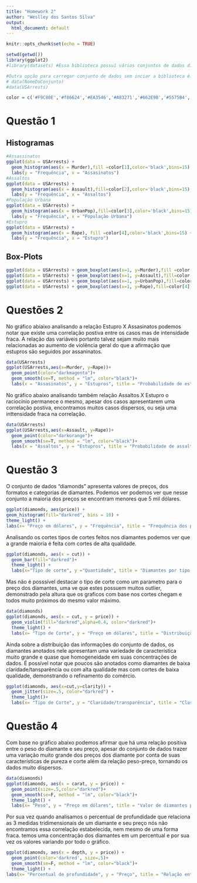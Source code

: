 ```yaml
---
title: "Homework 2"
author: "Weslley dos Santos Silva"
output:
  html_document: default
---
```


```r
knitr::opts_chunk$set(echo = TRUE)
```

```r
setwd(getwd())
library(ggplot2)
#library(datasets) #Essa biblioteca possuí vários conjuntos de dados dispíveis e que podem ser usados para analises e testes

#Outra opção para carregar conjunto de dados sem inciar a biblioteca é:
# data(NomeDoConjunto)
#data(USArrests)

color = c('#F9C80E','#f86624','#EA3546','#A83271','#662E9B','#5575B4','#43BCCD')
```
# Questão 1

## Histogramas
```r
#Assassinatos
ggplot(data = USArrests) +
  geom_histogram(aes(x = Murder),fill =color[1],color='black',bins=15) + 
  labs(y = "Frequência", x = "Assasinatos")
#Assaltos
ggplot(data = USArrests) + 
  geom_histogram(aes(x = Assault),fill=color[2],color='black',bins=15) +
  labs(y = "Frequência", x = "Assaltos")
#População Urbana
ggplot(data = USArrests) + 
  geom_histogram(aes(x = UrbanPop),fill=color[3],color='black',bins=15) +
  labs(y = "Frequência", x = "População Urbana")
#Estupro
ggplot(data = USArrests) + 
  geom_histogram(aes(x = Rape), fill =color[4],color='black',bins=15) +
  labs(y = "Frequência", x = "Estupro")
```

## Box-Plots
```r
ggplot(data = USArrests) + geom_boxplot(aes(x=1, y=Murder),fill =color[1],color='black')
ggplot(data = USArrests) + geom_boxplot(aes(x=1, y=Assault),fill=color[2],color='black')
ggplot(data = USArrests) + geom_boxplot(aes(x=1, y=UrbanPop),fill=color[3],color='black')
ggplot(data = USArrests) + geom_boxplot(aes(x=1, y=Rape),fill=color[4],color='black')
```

# Questões 2

No gráfico abiaixo analisando a relação Estupro X Assasinatos podemos notar que existe uma correlação postiva entre os casos mas de intensidade fraca. A relação das variáveis portanto talvez sejam muito mais relacionadas ao aumento de violência geral do que a afirmação que estupros são seguidos por assaninatos.  
```r
data(USArrests)
ggplot(USArrests,aes(x=Murder, y=Rape))+
  geom_point(color="darkmagenta")+
  geom_smooth(se=T, method = "lm", color="black")+
  labs(x = "Assasinatos", y = "Estupros", title = "Probabilidade de estupro seguido de assasinato")
```
  
No gráfico abaixo analisando também relação Assaltos X Estupro o raciocínio permanece o mesmo, apesar dos casos apresentarem uma correlação postiva, encontramos muitos casos dispersos, ou seja uma inttensidade fraca na correlação.  
```r
data(USArrests)
ggplot(USArrests,aes(x=Assault, y=Rape))+
  geom_point(color="darkorange")+
  geom_smooth(se=T, method = "lm", color="black")+
  labs(x = "Assaltos", y = "Estupros", title = "Probabilidade de assaltos serem seguidos de estupro")
```

# Questão 3

O conjunto de dados "diamonds" apresenta valores de preços, dos formatos e categorias de diamantes. Podemos ver podemos ver que nesse conjunto a maioria dos preços se encontram menores que 5 mil dólares.  
```r
ggplot(diamonds, aes(price)) +
geom_histogram(fill="darkred", bins = 10) +
theme_light() +
labs(x= "Preço em dólares", y = "Frequência", title = "Frequência dos preços") 
```
  
Analisando os cortes tipos de cortes feitos nos diamantes podemos ver que a grande maioria é feita com cortes de alta qualidade.  
```r
ggplot(diamonds, aes(x = cut)) +
  geom_bar(fill="darkred")+
  theme_light() +
  labs(x="Tipo de corte", y ="Quantidade", title = "Diamantes por tipo de corte")
```
  
Mas não é posssível destacar o tipo de corte como um parametro para o preço dos diamantes, uma ve que estes possuem muitos outlier, demonstrado pela altura que os graficos com base nos cortes chegam e todos muito próximos do mesmo valor máximo.  
```r
data(diamonds)
ggplot(diamonds, aes(x = cut, y = price)) +
  geom_violin(fill="darkred",alpha=0.4, color="darkred")+
  theme_light() +
  labs(x= "Tipo de Corte", y = "Preço em dólares", title = "Distribuição do valor de diamantes por corte")
```

Ainda sobre a distribuição das informações do conjunto de dados, os diamantes anotados nele apresentam uma variedade de característica muito grande e quase que homogeneidade em suas concentrações de dados. É possível notar que poucos são anotados como diamantes de baixa claridade/tansparência ou com alta qualidade mas com cortes de baixa qualidade, demonstrando o refinamento do comércio.  
```r
ggplot(diamonds, aes(x=cut,y=clarity)) +
  geom_jitter(size=.5, color="darkred") +
  theme_light()+
  labs(x= "Tipo de Corte", y = "Claridade/transparência", title = "Classificação dos diamantes")
```

# Questão 4

Com base no gráfico abaixo podemos afirmar que há uma relação positiva entre o peso do diamante e seu preço, apesar do conjunto de dados trazer uma variação muito grande dos preços dos diamante por conta de suas características de pureza e corte além da relação peso-preço, tornando os dados muito dispersos.  
```r
data(diamonds)
ggplot(diamonds, aes(x = carat, y = price)) +
  geom_point(size=.5,color="darkred")+
  geom_smooth(se=F, method = "lm", color="black")+
  theme_light() +
  labs(x= "Peso", y = "Preço em dólares", title = "Valor de diamantes por peso")
```

Por sua vez quando analisamos o percentual de profundidade que relaciona as 3 medidas tridimensionais de um diamante e seu preço nós não encontramos essa correlação estabelecida, nem mesmo de uma forma fraca. temos uma concentração dos diamantes em um percentual e por sua vez os valores variando por todo o gráfico.  
```r
ggplot(diamonds, aes(x = depth, y = price)) +
  geom_point(color='darkred', size=.5)+
  geom_smooth(se=F, method = "lm", color="black")+
  theme_light() +
labs(x= "Percentual de profundidade", y = "Preço", title = "Relação entre formato/tamanho 3D e preço") 
```

